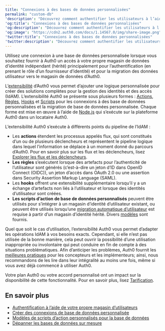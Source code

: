 ```yaml
---
title: "Connexions à des bases de données personnalisées"
permalink: "custom-db"
'description': "Découvrez comment authentifier les utilisateurs à l’aide de votre base de données comme fournisseur d’identité."
'og:title': "Connexions à des bases de données personnalisées"
'og:description': "Découvrez comment authentifier les utilisateurs à l’aide de votre base de données comme fournisseur d’identité."
'og:image': "https://cdn2.auth0.com/docs/1.14567.0/img/share-image.png"
'twitter:title': "Connexions à des bases de données personnalisées"
'twitter:description': "Découvrez comment authentifier les utilisateurs à l’aide de votre base de données comme fournisseur d’identité."
---
```


Utilisez une connexion à une base de données personnalisée lorsque vous souhaitez fournir à Auth0 un accès à votre propre magasin de données d’identité indépendant (hérité) principalement pour l’authentification (en prenant le rôle d’un fournisseur d’identité) et pour la migration des données utilisateur vers le magasin de données d’Auth0.

L’[extensibilité](/docs/fr-ca/customize/extensions) d’Auth0 vous permet d’ajouter une logique personnalisée pour créer des solutions complètes pour la gestion des identités et des accès (IdAM). L’extensibilité Auth0 se présente sous plusieurs formes : [Actions](/docs/fr-ca/customize/actions), [Règles](/docs/fr-ca/customize/rules), [Hooks](/docs/fr-ca/customize/hooks) et [Scripts](/docs/fr-ca/authenticate/database-connections/custom-db/templates) pour les connexions à des base de données personnalisées et la migration de base de données personnalisée. Chaque forme est mise en œuvre à l’aide de [Node.js](https://nodejs.org/en/) qui s’exécute sur la plateforme Auth0 dans un locataire Auth0.

L’extensibilité Auth0 s’exécute à différents points du pipeline de l’IdAM :

* Les **actions** étendent les processus appelés flux, qui sont constitués d’un ou de plusieurs déclencheurs et représentent le pipeline logique dans lequel l’information se déplace à un moment donné du parcours d’Auth0. Pour en savoir plus sur les flux et les déclencheurs, lisez [Explorer les flux et les déclencheurs](/docs/fr-ca/customize/actions/explore-triggers).
* **Les règles** s’exécutent lorsque des artefacts pour l’authenticité de l’utilisateur sont générés (c’est-à-dire un jeton d’ID dans <Tooltip href="/docs/fr-ca/glossary?term=openid" tip="OpenID
Norme ouverte d’authentification qui permet aux applications de vérifier l’identité des utilisateurs sans avoir à collecter leurs informations de connexion." cta="Voir le glossaire">OpenID</Tooltip> Connect (OIDC)), un jeton d’accès dans <Tooltip href="/docs/fr-ca/glossary?term=oath2" tip="OAuth 2.0
Cadre d’applications d’autorisation qui définit les protocoles d’autorisation et les flux de production." cta="Voir le glossaire">OAuth</Tooltip> 2.0 ou une assertion dans <Tooltip href="/docs/fr-ca/glossary?term=security-assertion-markup-language" tip="Security Assertion Markup Language (SAML)
Protocole normalisé permettant à deux parties d’échanger des informations d’authentification sans mot de passe." cta="Voir le glossaire">Security Assertion Markup Language</Tooltip> (SAML).
* Les **hooks** offrent une extensibilité supplémentaire lorsqu’il y a un échange d’artefacts non liés à l’utilisateur et lorsque des identités d’utilisateur sont créées.
* **Les scripts d’action de base de données personnalisés** peuvent être utilisés pour s’intégrer à un magasin d’identité d’utilisateur existant, ou peuvent être utilisés lorsqu’une [migration automatique d’utilisateur](/docs/fr-ca/manage-users/user-migration) est requise à partir d’un magasin d’identité hérité. Divers [modèles](/docs/fr-ca/authenticate/database-connections/custom-db/templates) sont fournis.

Quel que soit le cas d’utilisation, l’extensibilité Auth0 vous permet d’adapter les opérations IdAM à vos besoins exacts. Cependant, si elle n’est pas utilisée de la bonne manière, cela peut ouvrir la possibilité d’une utilisation inappropriée ou involontaire qui peut conduire en fin de compte à des situations problématiques. Afin d’anticiper les problèmes, Auth0 fournit les [meilleures pratiques](/docs/fr-ca/authenticate/database-connections/custom-db/custom-database-connections-scripts) pour les concepteurs et les implémenteurs; ainsi, nous recommandons de les lire dans leur intégralité au moins une fois, même si vous avez déjà commencé à utiliser Auth0.

<Card title="La disponibilité varie selon le plan Auth0">

Votre plan Auth0 ou votre accord personnalisé ont un impact sur la disponibilité de cette fonctionnalité. Pour en savoir plus, lisez [Tarification](https://auth0.com/pricing).

</Card>

## En savoir plus

* [Authentification à l’aide de votre propre magasin d’utilisateurs](/docs/fr-ca/authenticate/database-connections/custom-db/overview-custom-db-connections)
* [Créer des connexions de base de données personnalisée](/docs/fr-ca/authenticate/database-connections/custom-db/create-db-connection)
* [Modèles de scripts d’action personnalisés pour la base de données](/docs/fr-ca/authenticate/database-connections/custom-db/templates)
* [Dépanner les bases de données sur mesure](/docs/fr-ca/authenticate/database-connections/custom-db/error-handling)